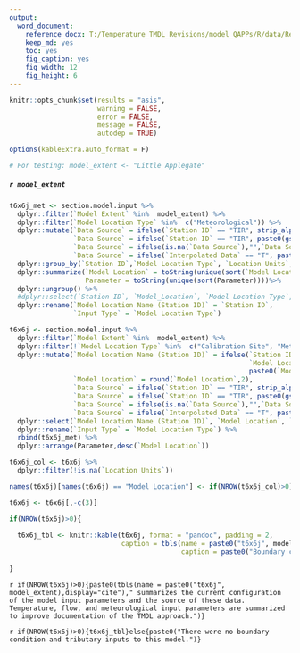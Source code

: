 ```yaml
---
output: 
  word_document:
    reference_docx: T:/Temperature_TMDL_Revisions/model_QAPPs/R/data/Report_Template.docx
    keep_md: yes
    toc: yes
    fig_caption: yes
    fig_width: 12
    fig_height: 6
---
```


```r

knitr::opts_chunk$set(results = "asis",
                      warning = FALSE,
                      error = FALSE,
                      message = FALSE,
                      autodep = TRUE)

options(kableExtra.auto_format = F)

# For testing: model_extent <- "Little Applegate"


```

##### `r model_extent`

```r

t6x6j_met <- section.model.input %>% 
  dplyr::filter(`Model Extent` %in%  model_extent) %>% 
  dplyr::filter(`Model Location Type` %in%  c("Meteorological")) %>% 
  dplyr::mutate(`Data Source` = ifelse(`Station ID` == "TIR", strip_alpha(`Data Source`), `Data Source`),
                `Data Source` = ifelse(`Station ID` == "TIR", paste0(gsub(",.*$", "", `Data Source`)," (",stringi::stri_sub(`Data Source`,-4),")"), `Data Source`),
                `Data Source` = ifelse(is.na(`Data Source`),"",`Data Source`),
                `Data Source` = ifelse(`Interpolated Data` == "T", paste0("Derived data. ",`Data Source`),`Data Source`)) %>% 
  dplyr::group_by(`Station ID`,`Model Location Type`, `Location Units`, `Data Source`,Note) %>% 
  dplyr::summarize(`Model Location` = toString(unique(sort(`Model Location`))),
                   Parameter = toString(unique(sort(Parameter))))%>% 
  dplyr::ungroup() %>% 
  #dplyr::select(`Station ID`, `Model_Location`, `Model Location Type`, Parameter, `Data Source`, Note) %>% 
  dplyr::rename(`Model Location Name (Station ID)` = `Station ID`,
                `Input Type` = `Model Location Type`)

t6x6j <- section.model.input %>% 
  dplyr::filter(`Model Extent` %in%  model_extent) %>% 
  dplyr::filter(!`Model Location Type` %in%  c("Calibration Site", "Meteorological")) %>% 
  dplyr::mutate(`Model Location Name (Station ID)` = ifelse(`Station ID` == "No Station ID or unknown" | is.na(`Station ID`),
                                                            `Model Location Name`,
                                                            paste0(`Model Location Name`, " (", `Station ID`, ")")),
                `Model Location` = round(`Model Location`,2),
                `Data Source` = ifelse(`Station ID` == "TIR", strip_alpha(`Data Source`), `Data Source`),
                `Data Source` = ifelse(`Station ID` == "TIR", paste0(gsub(",.*$", "", `Data Source`)," (",stringi::stri_sub(`Data Source`,-4),")"), `Data Source`),
                `Data Source` = ifelse(is.na(`Data Source`),"",`Data Source`),
                `Data Source` = ifelse(`Interpolated Data` == "T", paste0("Derived data. ",`Data Source`),`Data Source`)) %>%    
  dplyr::select(`Model Location Name (Station ID)`, `Model Location`, `Location Units`, `Model Location Type`, `Parameter`, `Data Source`, Note) %>%
  dplyr::rename(`Input Type` = `Model Location Type`) %>% 
  rbind(t6x6j_met) %>% 
  dplyr::arrange(Parameter,desc(`Model Location`))

t6x6j_col <- t6x6j %>% 
  dplyr::filter(!is.na(`Location Units`))

names(t6x6j)[names(t6x6j) == "Model Location"] <- if(NROW(t6x6j_col)>0){paste0("Model Location (",unique(t6x6j_col$`Location Units`),")")}else{paste0("Model Location")}

t6x6j <- t6x6j[,-c(3)]

if(NROW(t6x6j)>0){
  
  t6x6j_tbl <- knitr::kable(t6x6j, format = "pandoc", padding = 2,
                            caption = tbls(name = paste0("t6x6j", model_extent),
                                           caption = paste0("Boundary condition and tributary inputs to the existing ", model_extent, ".")))
  
}

```
`r if(NROW(t6x6j)>0){paste0(tbls(name = paste0("t6x6j", model_extent),display="cite")," summarizes the current configuration of the model input parameters and the source of these data. Temperature, flow, and meteorological input parameters are summarized to improve documentation of the TMDL approach.")}`

`r if(NROW(t6x6j)>0){t6x6j_tbl}else{paste0("There were no boundary condition and tributary inputs to this model.")}`